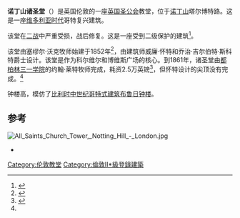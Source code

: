 {{noteTA
|T=zh-tw:諾丁丘諸聖堂; zh-hk:諾丁山諸聖堂; zh-cn:诺丁山诸圣堂;
|1=zh-tw:諾丁丘; zh-hk:諾丁山; zh-cn:诺丁山;
|2=zh-tw:切爾西; zh-hk:車路士; zh-cn:切尔西;
|3=zh-tw:坎特伯里; zh-hk:根德伯里; zh-cn:坎特伯雷;
|4=zh-tw:哥德; zh-hk:哥德; zh-cn:哥特;
}}

{{Infobox church
|name             = 诺丁山诸圣堂
|image            = All-saints-church.jpg
|denomination     = [[英格蘭教會|英国圣公会]]
|churchmanship   = [[高教會派|高教會派]] / {{Link-en|安立甘大公主義|Anglo-Catholicism|安立甘大公派}}
|deanery          = 肯辛顿和切尔西
|archdeaconry     = 肯辛顿
|episcopalarea    = 肯辛顿
|diocese          = [[圣公会伦敦教区|圣公会伦敦教区]]
|province         = [[坎特伯雷教省|坎特伯雷教省]]
|founder          = 塞缪尔·沃克
|people           = 沃尔特·帕斯莫尔
|heritage designation = 二级
|designated date  = 1949年7月29日
|architect        = 威廉·怀特，与乔治·吉尔伯特·斯科特爵士
|style            = 哥特复兴
|constructed_date = 1861
|address          = 伦敦塔尔博特路
|country          = [[英国|英国]]
|website          = [http://www.allsaintsnottinghill.org.uk/ All Saints Notting Hill]
}}
'''诺丁山诸圣堂'''（{{lang|en|All Saints Notting Hill}}）是英国伦敦的一座[[英格蘭教會|英国圣公会]]教堂，位于[[诺丁山|诺丁山]]塔尔博特路。这是一座[[维多利亚时代|维多利亚时代]]哥特复兴建筑。

该堂在[[二战|二战]]中严重受损，战后修复。这是一座受到二级保护的建筑<ref>{{NHLE |num=1080701 |desc=All Saints Church |grade=II* |accessdate=5 August 2015}}</ref>。

该堂由塞缪尔·沃克牧师始建于1852年<ref name=Denny70>{{harvnb|Denny|1993|p=70}}</ref>，由建筑师威廉·怀特和乔治·吉尔伯特·斯科特爵士设计。该堂是作为科尔维尔和博维斯广场的核心。到1861年，诸圣堂由[[都柏林三一学院|都柏林三一学院]]的约翰·莱特牧师完成，耗资2.5万英镑<ref>{{cite newspaper |url=http://www.londonancestor.com/iln/all-saints-church.htm |title=All Saints' Church Notting Hill |newspaper=[[The_Illustrated_London_News|The Illustrated London News]] |date=8 September 1866 |page=245 |accessdate=20 February 2010 |ref=harv |archive-date=2016-03-03 |archive-url=https://web.archive.org/web/20160303193831/http://www.londonancestor.com/iln/all-saints-church.htm |dead-url=no }}</ref>，但怀特设计的尖顶没有完成。<ref name=Denny70/>

钟楼高{{convert|100|ft}}，模仿了[[比利时|比利时]][[中世纪|中世纪]][[哥特式建筑|哥特式建筑]][[布鲁日钟楼|布鲁日钟楼]]{{sfn|Mitton|2007|p=97}}。

==参考==
[[File:All_Saints_Church_Tower,_Notting_Hill_-_London.jpg|thumb]]
{{reflist|2}}
*{{cite book |last=Denny |first=Barbara |year=1993 |title=Notting Hill and Holland Park Past |place= |publisher=Historical Publications |isbn=0-948667-18-4 |page=70 |ref=harv}}
{{coord|51.5165|-0.2029|type:landmark_region:GB-KEC|display=title}}
{{伦敦教堂}}

[[Category:伦敦教堂|Category:伦敦教堂]]
[[Category:倫敦II*級登錄建築|Category:倫敦II*級登錄建築]]